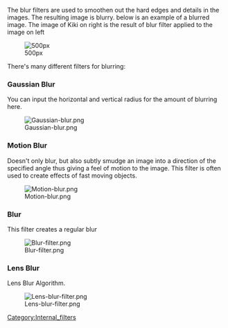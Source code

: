 The blur filters are used to smoothen out the hard edges and details in the images. The resulting image is blurry.
below is an example of a blurred image. The image of Kiki on right is the result of blur filter applied to the image on left

[[File:Blur.png | 500px]]

There's many different filters for blurring:

===Gaussian Blur===

You can input the horizontal and vertical radius for the amount of blurring here.

[[File:Gaussian-blur.png]]

===Motion Blur===
Doesn't only blur, but also subtly smudge an image into a direction of the specified angle thus giving a feel of motion to the image. This filter is often used to create effects of fast moving objects.

[[File:Motion-blur.png]]

===Blur===
This filter creates a regular blur

[[File:Blur-filter.png]]

===Lens Blur===
Lens Blur Algorithm.

[[File:Lens-blur-filter.png]]

[[Category:Internal_filters]]
